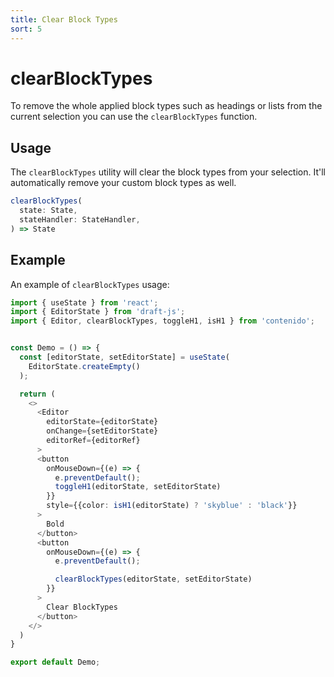 ```yaml
---
title: Clear Block Types
sort: 5
---
```


# clearBlockTypes

To remove the whole applied block types such as headings or lists from the current
selection you can use the `clearBlockTypes` function.

## Usage

The `clearBlockTypes` utility will clear the block types from your selection. It'll
automatically remove your custom block types as well.

```ts
clearBlockTypes(
  state: State,
  stateHandler: StateHandler,
) => State
```

## Example

An example of `clearBlockTypes` usage:

```ts
import { useState } from 'react';
import { EditorState } from 'draft-js';
import { Editor, clearBlockTypes, toggleH1, isH1 } from 'contenido';


const Demo = () => {
  const [editorState, setEditorState] = useState(
    EditorState.createEmpty()
  );

  return (
    <>
      <Editor
        editorState={editorState}
        onChange={setEditorState}
        editorRef={editorRef}
      >
      <button
        onMouseDown={(e) => {
          e.preventDefault();
          toggleH1(editorState, setEditorState)
        }}
        style={{color: isH1(editorState) ? 'skyblue' : 'black'}}
      >
        Bold
      </button>
      <button
        onMouseDown={(e) => {
          e.preventDefault();

          clearBlockTypes(editorState, setEditorState)
        }}
      >
        Clear BlockTypes
      </button>
    </>
  )
}

export default Demo;
```
